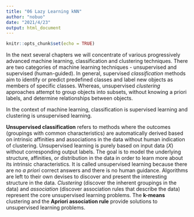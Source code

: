 ```yaml
---
title: "06 Lazy Learning kNN"
author: "nobuo"
date: "2021/4/23"
output: html_document
---
```


```r
knitr::opts_chunk$set(echo = TRUE)
```

In the next several chapters we will concentrate of various progressively advanced machine learning, classification and clustering techniques. There are two categories of machine learning techniques - unsupervised and supervised (human-guided). In general, supervised *classification* methods aim to identify or predict predefined classes and label new objects as members of specific classes. Whereas, unsupervised *clustering* approaches attempt to group objects into subsets, without knowing a priori labels, and determine relationships between objects.	

In the context of machine learning, classification is supervised learning and clustering is unsupervised learning.	

**Unsupervised classification** refers to methods where the outcomes (groupings with common characteristics) are automatically derived based on intrinsic affinities and associations in the data without human indication of clustering. Unsupervised learning is purely based on input data ($X$) without corresponding output labels. The goal is to model the underlying structure, affinities, or distribution in the data in order to learn more about its intrinsic characteristics. It is called unsupervised learning because there are no *a priori* correct answers and there is no human guidance. Algorithms are left to their own devises to discover and present the interesting structure in the data. *Clustering* (discover the inherent groupings in the data) and *association* (discover association rules that describe the data) represent the core unsupervised learning problems. The **k-means** clustering and the **Apriori association rule** provide solutions to unsupervised learning problems.	

<!--	
<table>	
     <TR>	
         <TD COLSPAN="8">Unsupervised Clustering Approaches</TD>	
     </TR>	
     <TR>	
         <TD COLSPAN="2">Bayesian</TD>	
         <TD COLSPAN="2">Hierarchical</TD>	
         <TD COLSPAN="4">Partitioning Based</TD>	
     </TR>	
     <TR>	
         <TD>Decision Based</TD>	
         <TD>Non-parametric</TD>	
         <TD>Divisive</TD>	
         <TD>Agglomerative</TD>	
         <TD>Spectral</TD>	
         <TD>K-Means/Centroid</TD>	
         <TD>Graph-Theoretic</TD>	
         <TD>Model Based</TD>	
    </TR>	
</table>	
-->